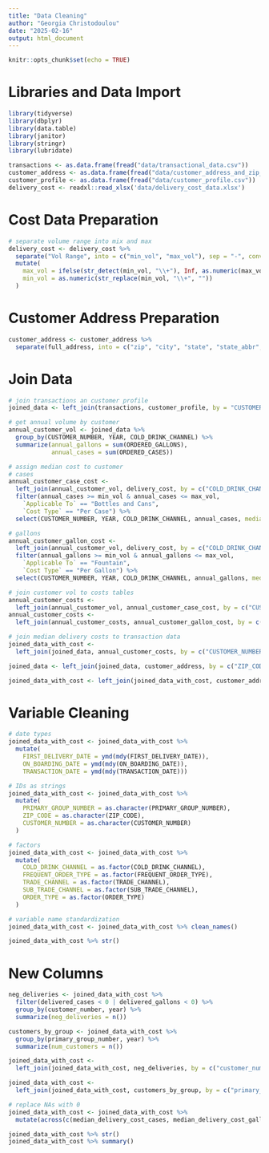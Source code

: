 ```yaml
---
title: "Data Cleaning"
author: "Georgia Christodoulou"
date: "2025-02-16"
output: html_document
---
```


```r
knitr::opts_chunk$set(echo = TRUE)
```

# Libraries and Data Import
```r
library(tidyverse)
library(dbplyr)
library(data.table)
library(janitor)
library(stringr)
library(lubridate)

transactions <- as.data.frame(fread("data/transactional_data.csv"))
customer_address <- as.data.frame(fread("data/customer_address_and_zip_mapping.csv"))
customer_profile <- as.data.frame(fread("data/customer_profile.csv"))
delivery_cost <- readxl::read_xlsx('data/delivery_cost_data.xlsx')
```

# Cost Data Preparation
```r
# separate volume range into mix and max
delivery_cost <- delivery_cost %>%
  separate("Vol Range", into = c("min_vol", "max_vol"), sep = "-", convert = TRUE) %>%
  mutate(
    max_vol = ifelse(str_detect(min_vol, "\\+"), Inf, as.numeric(max_vol)),
    min_vol = as.numeric(str_replace(min_vol, "\\+", ""))
  )
```

# Customer Address Preparation
```r
customer_address <- customer_address %>%
  separate(full_address, into = c("zip", "city", "state", "state_abbr", "county", "region", "lat", "lon"), sep = ",", convert = TRUE)
```


# Join Data
```r
# join transactions an customer profile
joined_data <- left_join(transactions, customer_profile, by = "CUSTOMER_NUMBER")

# get annual volume by customer
annual_customer_vol <- joined_data %>%
  group_by(CUSTOMER_NUMBER, YEAR, COLD_DRINK_CHANNEL) %>%
  summarize(annual_gallons = sum(ORDERED_GALLONS),
            annual_cases = sum(ORDERED_CASES))

# assign median cost to customer
# cases
annual_customer_case_cost <- 
  left_join(annual_customer_vol, delivery_cost, by = c("COLD_DRINK_CHANNEL" = "Cold Drink Channel")) %>%
  filter(annual_cases >= min_vol & annual_cases <= max_vol, 
    `Applicable To` == "Bottles and Cans",
    `Cost Type` == "Per Case") %>%
  select(CUSTOMER_NUMBER, YEAR, COLD_DRINK_CHANNEL, annual_cases, median_delivery_cost_cases = `Median Delivery Cost`)

# gallons
annual_customer_gallon_cost <- 
  left_join(annual_customer_vol, delivery_cost, by = c("COLD_DRINK_CHANNEL" = "Cold Drink Channel")) %>%
  filter(annual_gallons >= min_vol & annual_gallons <= max_vol,  
    `Applicable To` == "Fountain",
    `Cost Type` == "Per Gallon") %>%
  select(CUSTOMER_NUMBER, YEAR, COLD_DRINK_CHANNEL, annual_gallons, median_delivery_cost_gallons = `Median Delivery Cost`)

# join customer vol to costs tables
annual_customer_costs <-
  left_join(annual_customer_vol, annual_customer_case_cost, by = c("CUSTOMER_NUMBER", "YEAR", "COLD_DRINK_CHANNEL", "annual_cases"))
annual_customer_costs <-
  left_join(annual_customer_costs, annual_customer_gallon_cost, by = c("CUSTOMER_NUMBER", "YEAR", "COLD_DRINK_CHANNEL", "annual_gallons"))

# join median delivery costs to transaction data
joined_data_with_cost <- 
  left_join(joined_data, annual_customer_costs, by = c("CUSTOMER_NUMBER", "YEAR", "COLD_DRINK_CHANNEL"))

joined_data <- left_join(joined_data, customer_address, by = c("ZIP_CODE" = "zip"))

joined_data_with_cost <- left_join(joined_data_with_cost, customer_address, by = c("ZIP_CODE" = "zip"))
```

# Variable Cleaning
```r
# date types
joined_data_with_cost <- joined_data_with_cost %>%
  mutate(
    FIRST_DELIVERY_DATE = ymd(mdy(FIRST_DELIVERY_DATE)), 
    ON_BOARDING_DATE = ymd(mdy(ON_BOARDING_DATE)),
    TRANSACTION_DATE = ymd(mdy(TRANSACTION_DATE)))

# IDs as strings
joined_data_with_cost <- joined_data_with_cost %>%
  mutate(
    PRIMARY_GROUP_NUMBER = as.character(PRIMARY_GROUP_NUMBER),
    ZIP_CODE = as.character(ZIP_CODE),
    CUSTOMER_NUMBER = as.character(CUSTOMER_NUMBER)
  )

# factors
joined_data_with_cost <- joined_data_with_cost %>%
  mutate(
    COLD_DRINK_CHANNEL = as.factor(COLD_DRINK_CHANNEL),
    FREQUENT_ORDER_TYPE = as.factor(FREQUENT_ORDER_TYPE),
    TRADE_CHANNEL = as.factor(TRADE_CHANNEL),
    SUB_TRADE_CHANNEL = as.factor(SUB_TRADE_CHANNEL),
    ORDER_TYPE = as.factor(ORDER_TYPE)
  )

# variable name standardization
joined_data_with_cost <- joined_data_with_cost %>% clean_names()

joined_data_with_cost %>% str()
```

# New Columns
```r
neg_deliveries <- joined_data_with_cost %>%
  filter(delivered_cases < 0 | delivered_gallons < 0) %>%
  group_by(customer_number, year) %>%
  summarize(neg_deliveries = n())

customers_by_group <- joined_data_with_cost %>%
  group_by(primary_group_number, year) %>%
  summarize(num_customers = n())

joined_data_with_cost <-
  left_join(joined_data_with_cost, neg_deliveries, by = c("customer_number", "year"))

joined_data_with_cost <-
  left_join(joined_data_with_cost, customers_by_group, by = c("primary_group_number", "year"))

# replace NAs with 0
joined_data_with_cost <- joined_data_with_cost %>%
  mutate(across(c(median_delivery_cost_cases, median_delivery_cost_gallons, neg_deliveries), ~ replace_na(., 0)))

joined_data_with_cost %>% str()
joined_data_with_cost %>% summary()
```

